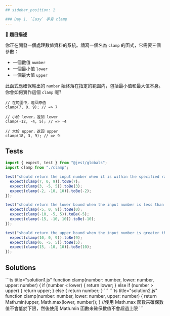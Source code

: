 ```yaml
---
## sidebar_position: 1

### Day 1. `Easy` 手寫 clamp
---
```



🔸 **題目描述**

你正在開發一個處理數值資料的系統。請寫一個名為 `clamp` 的函式，它需要三個參數：

- 一個數值 `number`
- 一個最小值 `lower`
- 一個最大值 `upper`

此函式應確保輸出的 `number` 始終落在指定的範圍内，包括最小值和最大值本身。你會如何實作這個 `clamp` 呢?

```
// 在範圍中，返回原值
clamp(7, 0, 9); // => 7

// 小於 lower，返回 lower
clamp(-12, -4, 5); // => -4

// 大於 upper，返回 upper
clamp(18, 3, 9); // => 9
```

## Tests

```js title="test.ts"
import { expect, test } from "@jest/globals";
import clamp from "./clamp";

test("should return the input number when it is within the specified range", () => {
  expect(clamp(7, 0, 9)).toBe(7);
  expect(clamp(3, -5, 5)).toBe(3);
  expect(clamp(-2, -10, 10)).toBe(-2);
});

test("should return the lower bound when the input number is less than the lower bound", () => {
  expect(clamp(-5, 0, 9)).toBe(0);
  expect(clamp(-10, -5, 5)).toBe(-5);
  expect(clamp(-15, -10, 10)).toBe(-10);
});

test("should return the upper bound when the input number is greater than the upper bound", () => {
  expect(clamp(10, 0, 9)).toBe(9);
  expect(clamp(6, -5, 5)).toBe(5);
  expect(clamp(15, -10, 10)).toBe(10);
});
```

## Solutions

<Tabs>
  <TabItem value="solution1" label="解法一">
    ```ts title="solution1.js"
    function clamp(number: number, lower: number, upper: number) {
    if (number < lower) {
        return lower;
    } else if (number > upper) {
        return upper;
    } else {
        return number;
    }
    ```
  </TabItem>

  <TabItem value="solution2" label="解法二">
    ```ts title="solution2.js"
    function clamp(number: number, lower: number, upper: number) {
      return Math.min(upper, Math.max(lower, number));
    }
    //使用 Math.max 函數來確保數值不會低於下限，然後使用 Math.min 函數來確保數值不會超過上限
    ```
</TabItem>
</Tabs>
